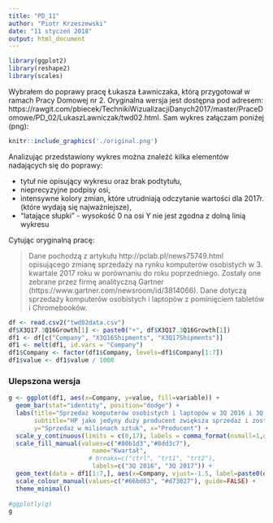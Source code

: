 ```yaml
---
title: "PD_11"
author: "Piotr Krzeszewski"
date: "11 styczeń 2018"
output: html_document
---
```


```r
library(ggplot2)
library(reshape2)
library(scales)
```

Wybrałem do poprawy pracę Łukasza Ławniczaka, którą przygotował w ramach Pracy Domowej nr 2. Oryginalna wersja jest dostępna pod adresem: https://rawgit.com/pbiecek/TechnikiWizualizacjiDanych2017/master/PraceDomowe/PD_02/LukaszLawniczak/twd02.html. Sam wykres załączam poniżej (png):

```r
knitr::include_graphics('./original.png')
```

Analizując przedstawiony wykres można znaleźć kilka elementów nadających się do poprawy:

- tytuł nie opisujący wykresu oraz brak podtytułu,
- nieprecyzyjne podpisy osi,
- intensywne kolory zmian, które utrudniają odczytanie wartości dla 2017r. (które wydają się najważniejsze),
- "latające słupki" - wysokość 0 na osi Y nie jest zgodna z dolną linią wykresu

Cytując oryginalną pracę:

> Dane pochodzą z artykułu http://pclab.pl/news75749.html opisującego zmianę sprzedaży na rynku komputerów osobistych w 3. kwartale 2017 roku w porównaniu do roku poprzedniego. Zostały one zebrane przez firmę analityczną Gartner (https://www.gartner.com/newsroom/id/3814066).
> Dane dotyczą sprzedaży komputerów osobistych i laptopów z pominięciem tabletów i Chromebooków.

```r
df <- read.csv2("twd02data.csv")
df$X3Q17.3Q16Growth[1] <- paste0("+", df$X3Q17.3Q16Growth[1])
df1 <- df[c("Company", "X3Q16Shipments", "X3Q17Shipments")]
df1 <- melt(df1, id.vars = "Company")
df1$Company <- factor(df1$Company, levels=df1$Company[1:7])
df1$value <- df1$value / 1000
```

### Ulepszona wersja


```r
g <- ggplot(df1, aes(x=Company, y=value, fill=variable)) +
  geom_bar(stat="identity", position="dodge") +
  labs(title="Sprzedaż komputerów osobistych i laptopów w 3Q 2016 i 3Q 2017",
       subtitle="HP jako jedyny duży producent zwiększa sprzedaż i zostaje liderem rynku PC",
       y="Sprzedaż w milionach sztuk", x="Producent") +
  scale_y_continuous(limits = c(0,17), labels = comma_format(nsmall=1,digits=1)) +
  scale_fill_manual(values=c("#80b1d3","#8dd3c7"), 
                       name="Kwartał",
                      # breaks=c("ctrl", "trt1", "trt2"),
                       labels=c("3Q 2016", "3Q 2017")) +
  geom_text(data = df1[1:7,], aes(x=Company, vjust=-1.5, label=paste0(df$X3Q17.3Q16Growth, "%"), colour = factor(c("1", rep("2",6))))) +
  scale_colour_manual(values=c("#66bd63", "#d73027"), guide=FALSE) +
  theme_minimal()
  
#ggplotly(g)
g
```
